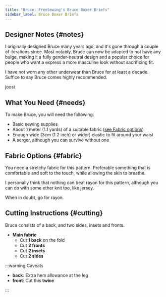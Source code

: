 ```yaml
---
title: "Bruce: FreeSewing's Bruce Boxer Briefs"
sidebar_label: Bruce Boxer Briefs
---
```


<DesignInfo design="bruce" />

## Designer Notes {#notes}

I originally designed Bruce many years ago, and it's gone through a couple of
iterations since. Most notably, Bruce can now be adapted to not have any bulge,
making it a fully gender-neutral design and a popular choice for people who
want a express a more masculine look without sacrificing fit.

I have not worn any other underwear than Bruce for at least a decade.
Suffice to say Bruce comes highly recommended.

joost

## What You Need {#needs}

To make Bruce, you will need the following:

- Basic sewing supplies
- About 1 meter (1.1 yards) of a suitable fabric ([see Fabric
  options](#fabric))
- Enough wide (3cm (1.2 inch) or wider) elastic to fit around your waist
- A serger, although you can survive without one

## Fabric Options {#fabric}

You need a stretchy fabric for this pattern. Preferable something that is
comfortable and soft to the touch, while allowing the skin to breathe.

I personally think that nothing can beat rayon for this pattern, although you
can do with some other knit too, like jersey.

When in doubt, go for rayon.

## Cutting Instructions {#cutting}

Bruce consists of a back, and two sides, insets and fronts.

- **Main fabric**
  - Cut **1 back** on the fold
  - Cut **2 fronts**
  - Cut **2 insets**
  - Cut **2 sides**

:::warning Caveats

- **back**: Extra hem allowance at the leg
- **front**: Cut this **twice**

:::
